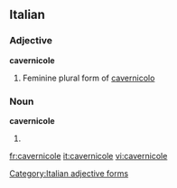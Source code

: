 ==Italian==

===Adjective===
'''cavernicole''' {{f}}

# Feminine plural form of [[cavernicolo]]

===Noun===
'''cavernicole''' {{f}}
# {{plural of|[[cavernicola]]|lang=Italian}}

[[Category:Italian adjective forms]]

[[fr:cavernicole]]
[[it:cavernicole]]
[[vi:cavernicole]]